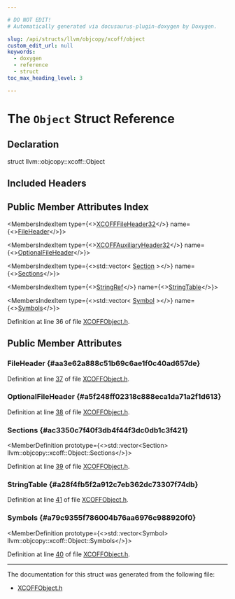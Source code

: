 ```yaml
---

# DO NOT EDIT!
# Automatically generated via docusaurus-plugin-doxygen by Doxygen.

slug: /api/structs/llvm/objcopy/xcoff/object
custom_edit_url: null
keywords:
  - doxygen
  - reference
  - struct
toc_max_heading_level: 3

---
```





# The `Object` Struct Reference

<DoxygenPage pluginConfig={pluginConfig}>



## Declaration

<CodeBlock>struct llvm::objcopy::xcoff::Object</CodeBlock>

## Included Headers

<IncludesList>
<IncludesListItem
  filePath="ObjCopy/XCOFF/XCOFFObject.h"
  permalink="/docs/api/files/lib/lib/objcopy/lib/objcopy/xcoff/xcoffobject-h"
  isLocal="true" />
</IncludesList>

## Public Member Attributes Index

<MembersIndex>

<MembersIndexItem
  type={<><a href="/docs/api/structs/llvm/object/xcofffileheader32">XCOFFFileHeader32</a></>}
  name={<><a href="#aa3e62a888c51b69c6ae1f0c40ad657de">FileHeader</a></>}>
</MembersIndexItem>

<MembersIndexItem
  type={<><a href="/docs/api/structs/llvm/object/xcoffauxiliaryheader32">XCOFFAuxiliaryHeader32</a></>}
  name={<><a href="#a5f248ff02318c888eca1da71a2f1d613">OptionalFileHeader</a></>}>
</MembersIndexItem>

<MembersIndexItem
  type={<>std::vector&lt; <a href="/docs/api/structs/llvm/objcopy/xcoff/section">Section</a> &gt;</>}
  name={<><a href="#ac3350c7f40f3db4f44f3dc0db1c3f421">Sections</a></>}>
</MembersIndexItem>

<MembersIndexItem
  type={<><a href="/docs/api/classes/llvm/stringref">StringRef</a></>}
  name={<><a href="#a28f4fb5f2a912c7eb362dc73307f74db">StringTable</a></>}>
</MembersIndexItem>

<MembersIndexItem
  type={<>std::vector&lt; <a href="/docs/api/structs/llvm/objcopy/xcoff/symbol">Symbol</a> &gt;</>}
  name={<><a href="#a79c9355f786004b76aa6976c988920f0">Symbols</a></>}>
</MembersIndexItem>

</MembersIndex>


Definition at line 36 of file <a href="/docs/api/files/lib/lib/objcopy/lib/objcopy/xcoff/xcoffobject-h">XCOFFObject.h</a>.

<SectionDefinition>

## Public Member Attributes

### FileHeader {#aa3e62a888c51b69c6ae1f0c40ad657de}

<MemberDefinition
  prototype="XCOFFFileHeader32 llvm::objcopy::xcoff::Object::FileHeader">

Definition at line <a href="/docs/api/files/lib/lib/objcopy/lib/objcopy/xcoff/xcoffobject-h/#l00037">37</a> of file <a href="/docs/api/files/lib/lib/objcopy/lib/objcopy/xcoff/xcoffobject-h">XCOFFObject.h</a>.
</MemberDefinition>

### OptionalFileHeader {#a5f248ff02318c888eca1da71a2f1d613}

<MemberDefinition
  prototype="XCOFFAuxiliaryHeader32 llvm::objcopy::xcoff::Object::OptionalFileHeader">

Definition at line <a href="/docs/api/files/lib/lib/objcopy/lib/objcopy/xcoff/xcoffobject-h/#l00038">38</a> of file <a href="/docs/api/files/lib/lib/objcopy/lib/objcopy/xcoff/xcoffobject-h">XCOFFObject.h</a>.
</MemberDefinition>

### Sections {#ac3350c7f40f3db4f44f3dc0db1c3f421}

<MemberDefinition
  prototype={<>std::vector&lt;Section&gt; llvm::objcopy::xcoff::Object::Sections</>}>

Definition at line <a href="/docs/api/files/lib/lib/objcopy/lib/objcopy/xcoff/xcoffobject-h/#l00039">39</a> of file <a href="/docs/api/files/lib/lib/objcopy/lib/objcopy/xcoff/xcoffobject-h">XCOFFObject.h</a>.
</MemberDefinition>

### StringTable {#a28f4fb5f2a912c7eb362dc73307f74db}

<MemberDefinition
  prototype="StringRef llvm::objcopy::xcoff::Object::StringTable">

Definition at line <a href="/docs/api/files/lib/lib/objcopy/lib/objcopy/xcoff/xcoffobject-h/#l00041">41</a> of file <a href="/docs/api/files/lib/lib/objcopy/lib/objcopy/xcoff/xcoffobject-h">XCOFFObject.h</a>.
</MemberDefinition>

### Symbols {#a79c9355f786004b76aa6976c988920f0}

<MemberDefinition
  prototype={<>std::vector&lt;Symbol&gt; llvm::objcopy::xcoff::Object::Symbols</>}>

Definition at line <a href="/docs/api/files/lib/lib/objcopy/lib/objcopy/xcoff/xcoffobject-h/#l00040">40</a> of file <a href="/docs/api/files/lib/lib/objcopy/lib/objcopy/xcoff/xcoffobject-h">XCOFFObject.h</a>.
</MemberDefinition>

</SectionDefinition>

<hr/>

The documentation for this struct was generated from the following file:

<ul>
<li><a href="/docs/api/files/lib/lib/objcopy/lib/objcopy/xcoff/xcoffobject-h">XCOFFObject.h</a></li>
</ul>

</DoxygenPage>
